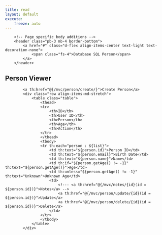 ```yaml
---
title: read
layout: default
execute:
    freeze: auto
---
```


<body>
<th:block layout:fragment="body" th:remove="tag">
    <div class="container py-4 bg-primary">
        <!-- Page specific body additions -->
        <header class="pb-3 mb-4 border-bottom">
            <a href="#" class="d-flex align-items-center text-light text-decoration-none">
                <span class="fs-4">Database SQL Person</span>
            </a>
        </header>
<div class="container py-4 text-light bg-success">

<h2>Person Viewer</h2>
            <a th:href="@{/mvc/person/create/}">Create Person</a>
            <div class="row align-items-md-stretch">
                <table class="table">
                    <thead>
                    <tr>
                        <th>ID</th>
                        <th>User ID</th>
                        <th>Person</th>
                        <th>Age</th>
                        <th>Action</th>
                    </tr>
                    </thead>
                    <tbody>
                    <tr th:each="person : ${list}">
                        <td th:text="${person.id}">Person ID</td>
                        <td th:text="${person.email}">Birth Date</td>
                        <td th:text="${person.name}">Name</td>
                        <td th:if="${person.getAge() != -1}" th:text="${person.getAge()}">Age</td>
                        <td th:unless="${person.getAge() != -1}" th:text="Unknown">Unknown Age</td>
                        <td>
                            <!--- <a th:href="@{/mvc/notes/{id}(id = ${person.id})}">Notes</a> -->
                            <a th:href="@{/mvc/person/update/{id}(id = ${person.id})}">Update</a>
                            <a th:href="@{/mvc/person/delete/{id}(id = ${person.id})}">Delete</a>
                        </td>
                    </tr>
                    </tbody>
                </table>
            </div>

</div>
</div>

</th:block>
</body>
